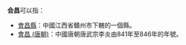 {{Wiktionary}}
'''会昌'''可以指：


*[[會昌縣|會昌縣]]：中國江西省贛州市下轄的一個縣。
*[[會昌_(唐朝)|會昌 (唐朝)]]：中國唐朝唐武宗李炎由841年至846年的年號。

{{disambig|Cat=二字中國相關消歧義}}